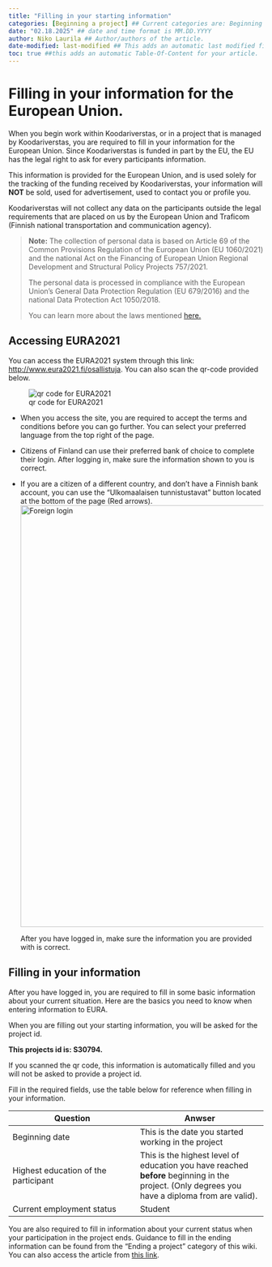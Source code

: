 ```yaml
---
title: "Filling in your starting information"
categories: [Beginning a project] ## Current categories are: Beginning a project, During a project, Ending a project, General (Categories are case sensitive)
date: "02.18.2025" ## date and time format is MM.DD.YYYY
author: Niko Laurila ## Author/authors of the article. 
date-modified: last-modified ## This adds an automatic last modified field to the article, last-modified function will automatically add the correct date when a modification is made to the article.
toc: true ##this adds an automatic Table-Of-Content for your article.
---
```


# Filling in your information for the European Union.

When you begin work within Koodariverstas, or in a project that is managed by Koodariverstas, you are required to fill in your information for the European Union. Since Koodariverstas is funded in part by the EU, the EU has the legal right to ask for every participants information.

This information is provided for the European Union, and is used solely for the tracking of the funding received by Koodariverstas, your information will **NOT** be sold, used for advertisement, used to contact you or profile you.

Koodariverstas will not collect any data on the participants outside the legal requirements that are placed on us by the European Union and Traficom (Finnish national transportation and communication agency).

> **Note:** The collection of personal data is based on Article 69 of the Common Provisions Regulation of the European Union (EU 1060/2021) and the national Act on the Financing of European Union Regional Development and Structural Policy Projects 757/2021.
>
> The personal data is processed in compliance with the European Union's General Data Protection Regulation (EU 679/2016) and the national Data Protection Act 1050/2018.
>
> You can learn more about the laws mentioned [here.](https://www.traficom.fi/en/regulations?group=digitalanddata&limit=20&offset=0&query=&sort=created)

## Accessing EURA2021

You can access the EURA2021 system through this link: <http://www.eura2021.fi/osallistuja>. You can also scan the qr-code provided below.

![qr code for EURA2021](image001.png){fig-align="left"}

-   When you access the site, you are required to accept the terms and conditions before you can go further. You can select your preferred language from the top right of the page.

-   Citizens of Finland can use their preferred bank of choice to complete their login. After logging in, make sure the information shown to you is correct.

-   If you are a citizen of a different country, and don't have a Finnish bank account, you can use the "Ulkomaalaisen tunnistustavat" button located at the bottom of the page (Red arrows). ![Foreign login](Euralogin%201.png){width="832"}

    After you have logged in, make sure the information you are provided with is correct.

## Filling in your information

After you have logged in, you are required to fill in some basic information about your current situation. Here are the basics you need to know when entering information to EURA.

When you are filling out your starting information, you will be asked for the project id.

**This projects id is: S30794.**

If you scanned the qr code, this information is automatically filled and you will not be asked to provide a project id.

Fill in the required fields, use the table below for reference when filling in your information.

| Question | Anwser |
|------------------------------------|------------------------------------|
| Beginning date | This is the date you started working in the project |
| Highest education of the participant | This is the highest level of education you have reached **before** beginning in the project. (Only degrees you have a diploma from are valid). |
| Current employment status | Student |

You are also required to fill in information about your current status when your participation in the project ends. Guidance to fill in the ending information can be found from the "Ending a project" category of this wiki. You can also access the article from [this link](https://xamkfi.github.io/Koodariverstas-wikiplatform/articles/Ending-a-project/Ending-information.html).